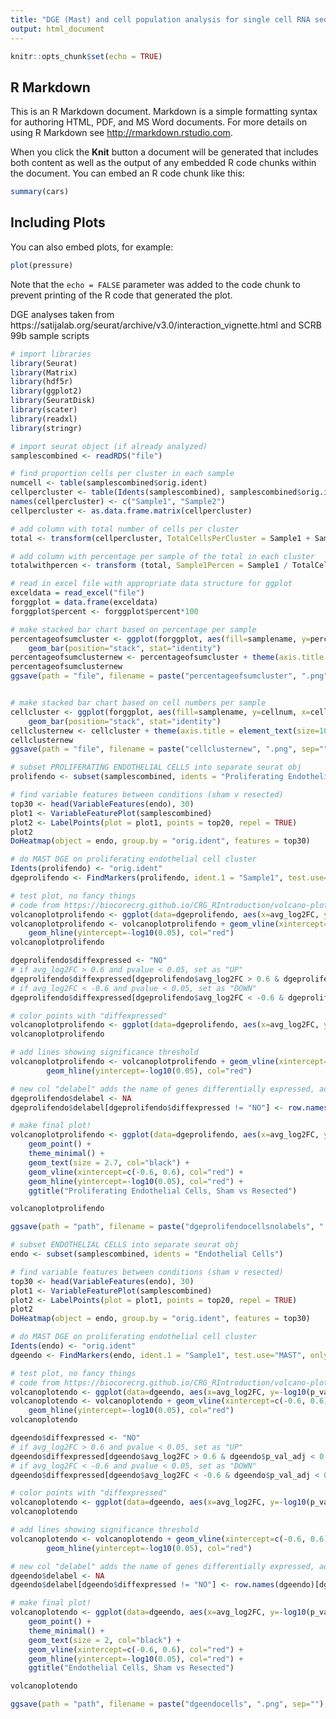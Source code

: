 ```yaml
---
title: "DGE (Mast) and cell population analysis for single cell RNA sequencing of WT sham vs resected mouse hearts"
output: html_document
---
```


```r
knitr::opts_chunk$set(echo = TRUE)
```

## R Markdown

This is an R Markdown document. Markdown is a simple formatting syntax for authoring HTML, PDF, and MS Word documents. For more details on using R Markdown see <http://rmarkdown.rstudio.com>.

When you click the **Knit** button a document will be generated that includes both content as well as the output of any embedded R code chunks within the document. You can embed an R code chunk like this:

```r
summary(cars)
```

## Including Plots

You can also embed plots, for example:

```r
plot(pressure)
```

Note that the `echo = FALSE` parameter was added to the code chunk to prevent printing of the R code that generated the plot.

DGE analyses taken from https://satijalab.org/seurat/archive/v3.0/interaction_vignette.html
and SCRB 99b sample scripts

```r
# import libraries
library(Seurat)
library(Matrix)
library(hdf5r)
library(ggplot2)
library(SeuratDisk)
library(scater)
library(readxl)
library(stringr)
```

```r
# import seurat object (if already analyzed)
samplescombined <- readRDS("file")
```


```r
# find proportion cells per cluster in each sample
numcell <- table(samplescombined$orig.ident)
cellpercluster <- table(Idents(samplescombined), samplescombined$orig.ident)
names(cellpercluster) <- c("Sample1", "Sample2")
cellpercluster <- as.data.frame.matrix(cellpercluster)

# add column with total number of cells per cluster
total <- transform(cellpercluster, TotalCellsPerCluster = Sample1 + Sample2)

# add column with percentage per sample of the total in each cluster
totalwithpercen <- transform (total, Sample1Percen = Sample1 / TotalCellsPerCluster, Sample2Percen = Sample2 / TotalCellsPerCluster)

# read in excel file with appropriate data structure for ggplot
exceldata = read_excel("file")
forggplot = data.frame(exceldata)
forggplot$percent <- forggplot$percent*100

# make stacked bar chart based on percentage per sample
percentageofsumcluster <- ggplot(forggplot, aes(fill=samplename, y=percent, x=celltype)) + 
    geom_bar(position="stack", stat="identity") 
percentageofsumclusternew <- percentageofsumcluster + theme(axis.title = element_text(size=10), axis.text.x = element_text(angle = 45, hjust = 1), legend.title= element_blank()) +labs(y= "Percentage of Total Cells in Cluster", x = "Cell Type") + scale_fill_discrete(labels = c("Sham", "Resected"))
percentageofsumclusternew
ggsave(path = "file", filename = paste("percentageofsumcluster", ".png", sep=""), plot = percentageofsumclusternew)


# make stacked bar chart based on cell numbers per sample
cellcluster <- ggplot(forggplot, aes(fill=samplename, y=cellnum, x=celltype)) + 
    geom_bar(position="stack", stat="identity") 
cellclusternew <- cellcluster + theme(axis.title = element_text(size=10), axis.text.x = element_text(angle = 45, hjust = 1), legend.title= element_blank()) +labs(y= "Cell Number", x = "Cell Type") + scale_fill_discrete(labels = c("Sham", "Resected"))
cellclusternew
ggsave(path = "file", filename = paste("cellclusternew", ".png", sep=""), plot = cellclusternew)


```


```r
# subset PROLIFERATING ENDOTHELIAL CELLS into separate seurat obj
prolifendo <- subset(samplescombined, idents = "Proliferating Endothelial Cells")

# find variable features between conditions (sham v resected)
top30 <- head(VariableFeatures(endo), 30)
plot1 <- VariableFeaturePlot(samplescombined)
plot2 <- LabelPoints(plot = plot1, points = top20, repel = TRUE)
plot2
DoHeatmap(object = endo, group.by = "orig.ident", features = top30)

# do MAST DGE on proliferating endothelial cell cluster
Idents(prolifendo) <- "orig.ident"
dgeprolifendo <- FindMarkers(prolifendo, ident.1 = "Sample1", test.use="MAST", only.pos=FALSE, min.pct = 0, logfc.threshold = 0)

# test plot, no fancy things
# code from https://biocorecrg.github.io/CRG_RIntroduction/volcano-plots.html
volcanoplotprolifendo <- ggplot(data=dgeprolifendo, aes(x=avg_log2FC, y=-log10(p_val_adj))) + geom_point() + theme_minimal()
volcanoplotprolifendo <- volcanoplotprolifendo + geom_vline(xintercept=c(-0.6, 0.6), col="red") +
    geom_hline(yintercept=-log10(0.05), col="red")
volcanoplotprolifendo

dgeprolifendo$diffexpressed <- "NO"
# if avg_log2FC > 0.6 and pvalue < 0.05, set as "UP" 
dgeprolifendo$diffexpressed[dgeprolifendo$avg_log2FC > 0.6 & dgeprolifendo$p_val_adj < 0.05] <- "UP"
# if avg_log2FC < -0.6 and pvalue < 0.05, set as "DOWN"
dgeprolifendo$diffexpressed[dgeprolifendo$avg_log2FC < -0.6 & dgeprolifendo$p_val_adj < 0.05] <- "DOWN"

# color points with "diffexpressed"
volcanoplotprolifendo <- ggplot(data=dgeprolifendo, aes(x=avg_log2FC, y=-log10(p_val_adj), col=diffexpressed)) + geom_point() + theme_minimal()
volcanoplotprolifendo

# add lines showing significance threshold
volcanoplotprolifendo <- volcanoplotprolifendo + geom_vline(xintercept=c(-0.6, 0.6), col="red") +
        geom_hline(yintercept=-log10(0.05), col="red")

# new col "delabel" adds the name of genes differentially expressed, adds NA if not DE
dgeprolifendo$delabel <- NA
dgeprolifendo$delabel[dgeprolifendo$diffexpressed != "NO"] <- row.names(dgeprolifendo)[dgeprolifendo$diffexpressed != "NO"]

# make final plot!
volcanoplotprolifendo <- ggplot(data=dgeprolifendo, aes(x=avg_log2FC, y=-log10(p_val_adj), col=diffexpressed, label=delabel)) + 
    geom_point() + 
    theme_minimal() +
    geom_text(size = 2.7, col="black") + 
    geom_vline(xintercept=c(-0.6, 0.6), col="red") +
    geom_hline(yintercept=-log10(0.05), col="red") + 
    ggtitle("Proliferating Endothelial Cells, Sham vs Resected")

volcanoplotprolifendo

ggsave(path = "path", filename = paste("dgeprolifendocellsnolabels", ".png", sep=""), plot = volcanoplotprolifendo)


```

```r
# subset ENDOTHELIAL CELLS into separate seurat obj
endo <- subset(samplescombined, idents = "Endothelial Cells")

# find variable features between conditions (sham v resected)
top30 <- head(VariableFeatures(endo), 30)
plot1 <- VariableFeaturePlot(samplescombined)
plot2 <- LabelPoints(plot = plot1, points = top20, repel = TRUE)
plot2
DoHeatmap(object = endo, group.by = "orig.ident", features = top30)

# do MAST DGE on proliferating endothelial cell cluster
Idents(endo) <- "orig.ident"
dgeendo <- FindMarkers(endo, ident.1 = "Sample1", test.use="MAST", only.pos=FALSE, min.pct = 0, logfc.threshold = 0)

# test plot, no fancy things
# code from https://biocorecrg.github.io/CRG_RIntroduction/volcano-plots.html
volcanoplotendo <- ggplot(data=dgeendo, aes(x=avg_log2FC, y=-log10(p_val_adj))) + geom_point() + theme_minimal()
volcanoplotendo <- volcanoplotendo + geom_vline(xintercept=c(-0.6, 0.6), col="red") +
    geom_hline(yintercept=-log10(0.05), col="red")
volcanoplotendo

dgeendo$diffexpressed <- "NO"
# if avg_log2FC > 0.6 and pvalue < 0.05, set as "UP" 
dgeendo$diffexpressed[dgeendo$avg_log2FC > 0.6 & dgeendo$p_val_adj < 0.05] <- "UP"
# if avg_log2FC < -0.6 and pvalue < 0.05, set as "DOWN"
dgeendo$diffexpressed[dgeendo$avg_log2FC < -0.6 & dgeendo$p_val_adj < 0.05] <- "DOWN"

# color points with "diffexpressed"
volcanoplotendo <- ggplot(data=dgeendo, aes(x=avg_log2FC, y=-log10(p_val_adj), col=diffexpressed)) + geom_point() + theme_minimal()
volcanoplotendo

# add lines showing significance threshold
volcanoplotendo <- volcanoplotendo + geom_vline(xintercept=c(-0.6, 0.6), col="red") +
        geom_hline(yintercept=-log10(0.05), col="red")

# new col "delabel" adds the name of genes differentially expressed, adds NA if not DE
dgeendo$delabel <- NA
dgeendo$delabel[dgeendo$diffexpressed != "NO"] <- row.names(dgeendo)[dgeendo$diffexpressed != "NO"]

# make final plot!
volcanoplotendo <- ggplot(data=dgeendo, aes(x=avg_log2FC, y=-log10(p_val_adj), col=diffexpressed, label=delabel)) + 
    geom_point() + 
    theme_minimal() +
    geom_text(size = 2, col="black") + 
    geom_vline(xintercept=c(-0.6, 0.6), col="red") +
    geom_hline(yintercept=-log10(0.05), col="red") + 
    ggtitle("Endothelial Cells, Sham vs Resected")

volcanoplotendo

ggsave(path = "path", filename = paste("dgeendocells", ".png", sep=""), plot = volcanoplotendo)
```


